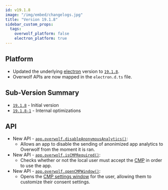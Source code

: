 ```yaml
---
id: v19.1.8
image: "/img/embed/changelogs.jpg"
title: "Version 19.1.8"
sidebar_custom_props:
  tags:
    overwolf_platform: false
    electron_platform: true
---
```


## Platform

- Updated the underlying [electron](https://npmjs.com/package/electron) version to [`19.1.8`](https://www.npmjs.com/package/electron/v/19.1.8).
- Overwolf APIs are now mapped in the `electron.d.ts` file.

## Sub-Version Summary

- [`19.1.8`](https://www.npmjs.com/package/@overwolf/ow-electron/v/19.1.8) - Initial version
- [`19.1.8-1`](https://www.npmjs.com/package/@overwolf/ow-electron/v/19.1.8-1) - Internal optimizations

## API

- New API - [`app.overwolf.disableAnonymousAnalytics()`](/tools/ow-electron#anonymous-analytics):
  - Allows an app to disable the sending of anonimized app analytics to Overwolf from the moment it is ran.
- New API - [`app.overwolf.isCMPRequired()`](/api/electron/consent-management-platform):
  - Checks whether or not the local user must accept the [CMP](/tools/ow-electron/consent-management-platform) in order to use the app.
- New API - [`app.overwolf.openCMPWindow()`](/api/electron/consent-management-platform):
  - Opens the [CMP settings window](/tools/ow-electron/consent-management-platform) for the user, allowing them to customize their consent settings.
